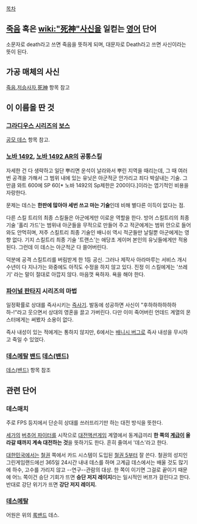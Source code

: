 [[목차]]
== [[죽음]] 혹은 [[wiki:"死神"사신]]을 일컫는 [[영어]] 단어 ==
소문자로 death라고 쓰면 죽음을 뜻하게 되며, 대문자로 Death라고 쓰면 사신이라는 뜻이 된다.

== 가공 매체의 사신 ==

[[죽음]],[[저승사자]],[[死神]]  항목 참고

== 이 이름을 딴 것 ==
=== [[그라디우스 시리즈]]의 [[보스]] ===
[[공모 데스]] 항목 참고.

=== [[노바 1492]], [[노바 1492 AR]]의 공통스킬 ===
자세한 건 다 생략하고 일단 뿌리면 운석이 날라와서 뿌린 지역을 때리는데, 그 때 여러 번 공격을 가해서 그 범위 내에 있는 유닛은 아군적군 안가리고 죄다 박살내는 기술. 그만큼 와트 600에 SP 60[* 노바 1492의 Sp제한은 200이다.]이라는 엽기적인 비용을 자랑한다. 

문제는 데스는 '''한판에 많아야 세번 쓰고 마는 기술'''인데 비해 별다른 이득이 없다는 점. 

다른 스킬 트리의 최종 스킬들은 아군에게만 이로운 역할을 한다. 방어 스킬트리의 최종 기술 '홀리 가드'는 범위내 아군들을 무적으로 만들어 주고 적군에게는 범위 안으로 들어와도 안먹히며, 저주 스킬트리 최종 기술인 배니쉬 역시 적군들만 날릴뿐 아군에게는 영향 없다. 기지 스킬트리 최종 기술 '트랜스'는 애당초 게이머 본인의 유닛들에게만 적용된다. 그런데 이 데스는 아군적군 다 쓸어버린다. 

덕분에 공격 스킬트리를 버림받게 한 1등 공신. 그러나 제작사 아라마루는 서비스 개시 수년이 다 지나가는 와중에도 아직도 수정을 하지 않고 있다. 진정 이 스킬에게는 '쓰레기' 라는 말이 절대로 아깝지 않다. 마음껏 욕하자. 욕을 해야 한다. 

=== [[파이널 판타지]] 시리즈의 마법 ===
일정확률로 상대를 즉사시키는 [[즉사기]]. 발동에 성공하면 사신이 "후하하하하하하하-!"라고 웃으면서 상대의 영혼을 끌고 가버린다. 다만 이미 죽어버린 언데드 계열의 몬스터에게는 써봤자 소용이 없다.

즉사 내성이 있는 적에게는 통하지 않지만, 6에서는 [[배니시 버그]]로 즉사 내성을 무시하고 죽일 수 있었다. 

=== [[데스메탈]] [[밴드]] [[데스(밴드)]] ===
[[데스(밴드)]] 항목 참조
== 관련 단어 ==
=== 데스매치 ===
주로 FPS 등지에서 단순히 상대를 쓰러뜨리기만 하는 대전 방식을 뜻한다.

[[세가]]의 [[버추어 파이터]]를 시작으로 [[대전액션게임]] 계열에서 동계급끼리 '''한 쪽의 [[계급]]이 올라갈 때까지 계속 대전하는 것'''을 뜻하기도 한다. 흔히 줄여서 '데스'라고 한다. 

[[대한민국]]에서는 [[철권]] 쪽에서 카드 시스템이 도입된 [[철권 5]]부터 잘 쓴다. 철권의 성지인 그린게임랜드에선 365일 24시간 내내 데스를 하며 고계급 데스에서는 배울 것도 많기에 하수, 고수를 가리지 않고 --연구--관람의 대상. 한 쪽이 이기면 그걸로 끝이기 때문에 어느 쪽이건 승단 기회가 뜨면 '''승단 저지 레이지'''라는 일시적인 버프가 걸린다고 한다. 반대로 강단 위기가 뜨면 '''강단 저지 레이지.'''

=== [[데스메탈]] ===
어원은 위의 [[록밴드]] 데스.
